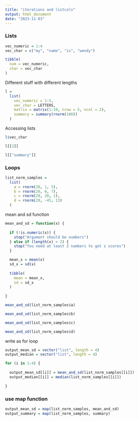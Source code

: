 ```yaml
---
title: "iterations and listcols"
output: html_document
date: "2023-11-03"
---
```


### Lists

```r
vec_numeric = 1:4
vec_char = c("my", "name", "is", "wendy")

tibble(
  num = vec_numeric,
  char = vec_char
)

```


Different stuff with different lengths
```r
l = 
  list(
    vec_numeric = 1:5,
    vec_char = LETTERS,
    matrix = matrix(1:10, nrow = 5, ncol = 2),
    summary = summary(rnorm(100))
  )
```

Accessing lists
```r
l$vec_char

l[[2]]

l[["summary"]]
```


### Loops
```r
list_norm_samples = 
  list(
    a = rnorm(20, 1, 5),
    b = rnorm(20, 0, 7),
    c = rnorm(20, 20, 1),
    d = rnorm(20, -45, 13)
  )
```

mean and sd function
```r
mean_and_sd = function(x) {
  
  if (!is.numeric(x)) {
    stop("Argument should be numbers")
  } else if (length(x) < 2) {
    stop("You need at least 2 numbers to get z scores")
  }

  mean_x = mean(x)
  sd_x = sd(x)
  
  tibble(
    mean = mean_x,
    sd = sd_x
  )
  
}
```


```r
mean_and_sd(list_norm_samples$a)

mean_and_sd(list_norm_samples$b)

mean_and_sd(list_norm_samples$c)

mean_and_sd(list_norm_samples$d)
```

write as for loop
```r
output_mean_sd = vector("list", length = 4)
output_median = vector("list", length = 4)

for (i in 1:4) {
  
  output_mean_sd[[i]] = mean_and_sd(list_norm_samples[[i]])
  output_median[[i]] = median(list_norm_samples[[i]])
  
}
```

### use map function
```r
output_mean_sd = map(list_norm_samples, mean_and_sd)
output_summary = map(list_norm_samples, summary)
```




